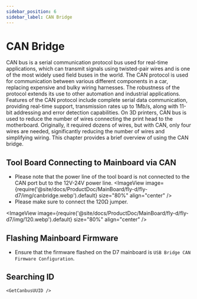 ```yaml
---
sidebar_position: 6
sidebar_label: CAN Bridge
---
```




# CAN Bridge

CAN bus is a serial communication protocol bus used for real-time applications, which can transmit signals using twisted-pair wires and is one of the most widely used field buses in the world. The CAN protocol is used for communication between various different components in a car, replacing expensive and bulky wiring harnesses. The robustness of the protocol extends its use to other automation and industrial applications. Features of the CAN protocol include complete serial data communication, providing real-time support, transmission rates up to 1Mb/s, along with 11-bit addressing and error detection capabilities.
On 3D printers, CAN bus is used to reduce the number of wires connecting the print head to the motherboard. Originally, it required dozens of wires, but with CAN, only four wires are needed, significantly reducing the number of wires and simplifying wiring.
This chapter provides a brief overview of using the CAN bridge.

## Tool Board Connecting to Mainboard via CAN

* Please note that the power line of the tool board is not connected to the CAN port but to the 12V-24V power line.
    <ImageView image={require('@site/docs/ProductDoc/MainBoard/fly-d/fly-d7/img/canbridge.webp').default} size="80%" align="center" />
* Please make sure to connect the 120Ω jumper.

<ImageView image={require('@site/docs/ProductDoc/MainBoard/fly-d/fly-d7/img/120.webp').default} size="80%" align="center" />

## Flashing Mainboard Firmware

* Ensure that the firmware flashed on the D7 mainboard is `USB Bridge CAN Firmware Configuration`.

## Searching ID

    <GetCanbusUUID />
